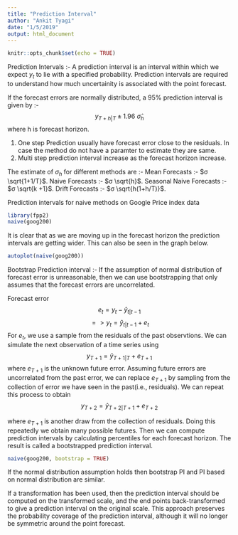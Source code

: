 ```yaml
---
title: "Prediction Interval"
author: "Ankit Tyagi"
date: "1/5/2019"
output: html_document
---
```


```r
knitr::opts_chunk$set(echo = TRUE)
```

Prediction Intervals :-
A prediction interval is an interval within which we expect $y_t$ to lie with a specified probability. Prediction intervals are required to understand how much uncertainity is associated with the point forecast.

If the forecast errors are normally distributed, a 95% prediction interval is given by :-
$$y_{T+h|T} \pm 1.96\ \hat{σ}_{h}$$
where h is forecast horizon.

1. One step Prediction usually have forecast error close to the residuals. In case the method do not have a paramter to estimate they are same.
2. Multi step prediction interval increase as the forecast horizon increase.

The estimate of $σ_{h}$ for different methods are :-
Mean Forecasts :- $σ \sqrt{1+1/T}$.
Naive Forecasts :- $σ \sqrt{h}$.
Seasonal Naive Forecasts :- $σ \sqrt{k +1}$.
Drift Forecasts :- $σ \sqrt{h(1+h/T)}$.

Prediction intervals for naive methods on Google Price index data
```r
library(fpp2)
naive(goog200)
```

It is clear that as we are moving up in the forecast horizon the prediction intervals are getting wider. This can also be seen in the graph below.
```r
autoplot(naive(goog200))
```

Bootstrap Prediction interval :- If the assumption of normal distribution of forecast error is  unreasonable, then we can use bootstrapping that only assumes that the forecast errors are uncorrelated.

Forecast error 
$$e_t = y_t - \hat{y}_{t|t-1}$$
$$=> y_t = \hat{y}_{t|t-1} + e_t$$
For $e_t$, we use a sample from the residuals of the past observtions.
We can simulate the next observation of a time series using 
$$y_{T+1} = \hat{y}_{T+1|T} + e_{T+1}$$
where $e_{T+1}$ is the unknown future error.
Assuming future errors are uncorrelated from the past error, we can replace $e_{T+1}$  by sampling from the collection of error we have seen in the past(i.e., residuals). We can repeat this process to obtain 
$$y_{T+2} = \hat{y}_{T+2|T+1} + e_{T+2}$$

where $e_{T+1}$ is another draw from the collection of residuals.
Doing this repeatedly we obtain many possible futures. Then we can compute prediction intervals by calculating percentiles for each forecast horizon. The result is called a bootstrapped prediction interval.

```r
naive(goog200, bootstrap = TRUE)
```

If the normal distribution assumption holds then bootstrap PI and PI based on normal distribution are similar.

If a transformation has been used, then the prediction interval should be computed on the transformed scale, and the end points back-transformed to give a prediction interval on the original scale. This approach preserves the probability coverage of the prediction interval, although it will no longer be symmetric around the point forecast.
